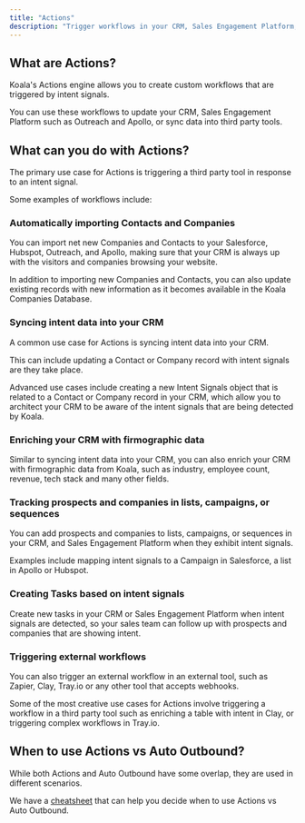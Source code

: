 ```yaml
---
title: "Actions"
description: "Trigger workflows in your CRM, Sales Engagement Platform, or third party tools when a new intent signal is detected."
---
```


## What are Actions?

Koala's Actions engine allows you to create custom workflows that are triggered by intent signals.

You can use these workflows to update your CRM, Sales Engagement Platform such as Outreach and Apollo,
or sync data into third party tools.

## What can you do with Actions?
The primary use case for Actions is triggering a third party tool in response to an intent signal.

Some examples of workflows include:

### Automatically importing Contacts and Companies

You can import net new Companies and Contacts to your Salesforce, Hubspot, Outreach, and Apollo, making sure 
that your CRM is always up with the visitors and companies browsing your website.

In addition to importing new Companies and Contacts, you can also update existing records with new information as 
it becomes available in the Koala Companies Database.

### Syncing intent data into your CRM
A common use case for Actions is syncing intent data into your CRM.

This can include updating a Contact or Company record with intent signals are they take place.

Advanced use cases include creating a new Intent Signals object that is related to a Contact or Company record in your CRM, which allow you
to architect your CRM to be aware of the intent signals that are being detected by Koala.


### Enriching your CRM with firmographic data
Similar to syncing intent data into your CRM, you can also enrich your CRM with firmographic data from Koala, such as industry, employee count, revenue, tech stack
and many other fields.

### Tracking prospects and companies in lists, campaigns, or sequences
You can add prospects and companies to lists, campaigns, or sequences in your CRM, and Sales Engagement Platform when they exhibit intent signals.

Examples include mapping intent signals to a Campaign in Salesforce, a list in Apollo or Hubspot.

### Creating Tasks based on intent signals
Create new tasks in your CRM or Sales Engagement Platform when intent signals are detected, so your sales team can follow up with prospects and companies that are showing intent.

### Triggering external workflows
You can also trigger an external workflow in an external tool, such as Zapier, Clay, Tray.io or any other tool that accepts webhooks.

Some of the most creative use cases for Actions involve triggering a workflow in a third party tool such as enriching a table with intent in Clay, or
triggering complex workflows in Tray.io.

## When to use Actions vs Auto Outbound?
While both Actions and Auto Outbound have some overlap, they are used in different scenarios.

We have a [cheatsheet](/docs/automations/intro#when-to-use-actions-vs-auto-outbound) that can help you decide when to use Actions vs Auto Outbound.